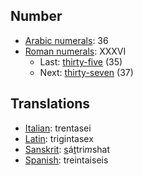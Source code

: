 ==Number==
*[[w:Arabic numerals|Arabic numerals]]: 36
*[[w:Roman numerals|Roman numerals]]: XXXVI
**Last: [[thirty-five]] (35)
**Next: [[thirty-seven]] (37)

==Translations==
*[[Italian]]: trentasei
*[[Latin]]: trigintasex
*[[Sanskrit]]: <u>s</u>á<u>t</u>tri''m''shat
*[[Spanish]]: treintaiseis